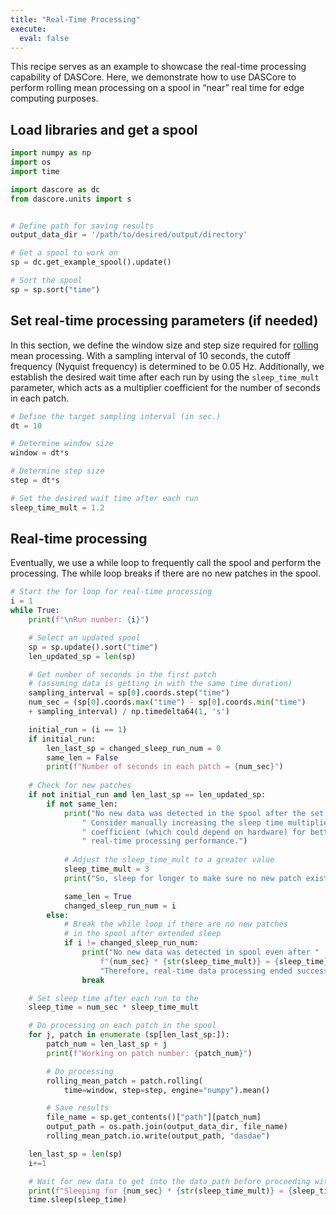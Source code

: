 ```yaml
---
title: "Real-Time Processing"
execute:
  eval: false
---
```



This recipe serves as an example to showcase the real-time processing capability of DASCore. Here, we demonstrate how to use DASCore to perform rolling mean processing on a spool in "near" real time for edge computing purposes.


## Load libraries and get a spool

```python
import numpy as np
import os
import time

import dascore as dc
from dascore.units import s 


# Define path for saving results
output_data_dir = '/path/to/desired/output/directory'

# Get a spool to work on
sp = dc.get_example_spool().update()

# Sort the spool
sp = sp.sort("time")
```

## Set real-time processing parameters (if needed)

In this section, we define the window size and step size required for [rolling](`dascore.proc.rolling.rolling`) mean processing. With a sampling interval of 10 seconds, the cutoff frequency (Nyquist frequency) is determined to be 0.05 Hz. Additionally, we establish the desired wait time after each run by using the `sleep_time_mult` parameter, which acts as a multiplier coefficient for the number of seconds in each patch.

```python
# Define the target sampling interval (in sec.)
dt = 10 

# Determine window size 
window = dt*s

# Determine step size 
step = dt*s

# Set the desired wait time after each run
sleep_time_mult = 1.2
```

## Real-time processing

Eventually, we use a while loop to frequently call the spool and perform the processing. The while loop breaks if there are no new patches in the spool.

```python
# Start the for loop for real-time processing
i = 1
while True:
    print(f"\nRun number: {i}")

    # Select an updated spool 
    sp = sp.update().sort("time")
    len_updated_sp = len(sp)

    # Get number of seconds in the first patch 
    # (assuming data is getting in with the same time duration)
    sampling_interval = sp[0].coords.step("time")
    num_sec = (sp[0].coords.max("time") - sp[0].coords.min("time") 
    + sampling_interval) / np.timedelta64(1, 's')

    initial_run = (i == 1)
    if initial_run:
        len_last_sp = changed_sleep_run_num = 0
        same_len = False
        print(f"Number of seconds in each patch = {num_sec}") 
    
    # Check for new patches
    if not initial_run and len_last_sp == len_updated_sp: 
        if not same_len: 
            print("No new data was detected in the spool after the set sleep time."
                " Consider manually increasing the sleep time multiplier"
                " coefficient (which could depend on hardware) for better"
                " real-time processing performance.")
            
            # Adjust the sleep_time_mult to a greater value
            sleep_time_mult = 3
            print("So, sleep for longer to make sure no new patch exists.")

            same_len = True
            changed_sleep_run_num = i
        else:
            # Break the while loop if there are no new patches 
            # in the spool after extended sleep
            if i != changed_sleep_run_num:
                print("No new data was detected in spool even after "
                    f"{num_sec} * {str(sleep_time_mult)} = {sleep_time} sec. "
                    "Therefore, real-time data processing ended successfully.")
                break

    # Set sleep time after each run to the 
    sleep_time = num_sec * sleep_time_mult 

    # Do processing on each patch in the spool
    for j, patch in enumerate (sp[len_last_sp:]): 
        patch_num = len_last_sp + j
        print(f"Working on patch number: {patch_num}")

        # Do processing
        rolling_mean_patch = patch.rolling(
            time=window, step=step, engine="numpy").mean()

        # Save results 
        file_name = sp.get_contents()["path"][patch_num]
        output_path = os.path.join(output_data_dir, file_name)
        rolling_mean_patch.io.write(output_path, "dasdae")

    len_last_sp = len(sp)
    i+=1

    # Wait for new data to get into the data_path before proceeding with a new run
    print(f"Sleeping for {num_sec} * {str(sleep_time_mult)} = {sleep_time} sec.")
    time.sleep(sleep_time)
```
